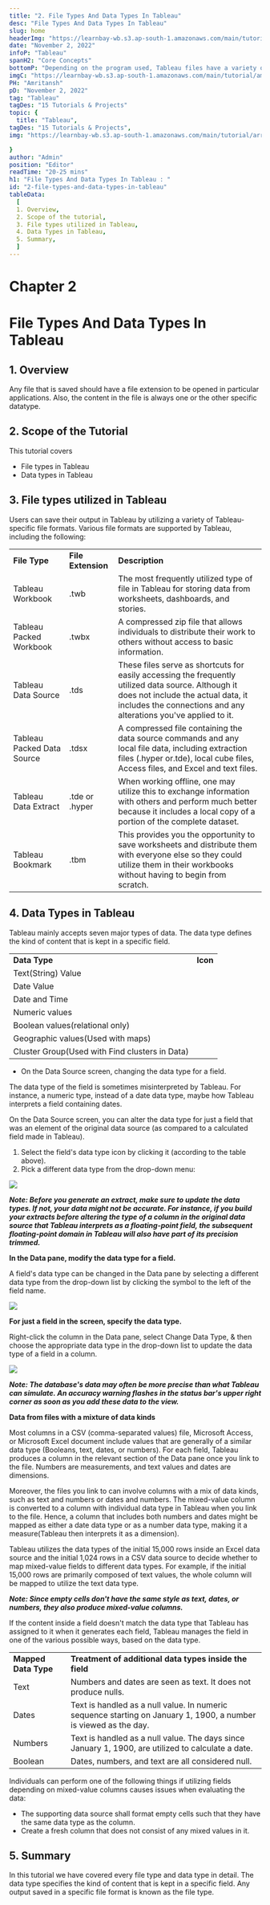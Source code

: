 ```yaml
---
title: "2. File Types And Data Types In Tableau"
desc: "File Types And Data Types In Tableau"
slug: home
headerImg: "https://learnbay-wb.s3.ap-south-1.amazonaws.com/main/tutorial/python.png"
date: "November 2, 2022"
infoP: "Tableau"
spanH2: "Core Concepts"
bottomP: "Depending on the program used, Tableau files have a variety of file extensions. There is always one particular datatype or another included in the file's content."
imgC: "https://learnbay-wb.s3.ap-south-1.amazonaws.com/main/tutorial/amritansh.png"
PH: "Amritansh"
pD: "November 2, 2022"
tag: "Tableau"
tagDes: "15 Tutorials & Projects"
topic: {
  title: "Tableau",
tagDes: "15 Tutorials & Projects",
img: "https://learnbay-wb.s3.ap-south-1.amazonaws.com/main/tutorial/arrow.png"

}
author: "Admin"
position: "Editor"
readTime: "20-25 mins"
h1: "File Types And Data Types In Tableau : "
id: "2-file-types-and-data-types-in-tableau"
tableData:
  [
  1. Overview, 
  2. Scope of the tutorial,  
  3. File types utilized in Tableau,  
  4. Data Types in Tableau,  
  5. Summary,  
  ]
---
```



# **Chapter 2**


# **File Types And Data Types In Tableau**


## 1. Overview

Any file that is saved should have a file extension to be opened in particular applications. Also, the content in the file is always one or the other specific datatype.


## 2. Scope of the Tutorial

This tutorial covers



* File types in Tableau
* Data types in Tableau


## 3. File types utilized in Tableau

Users can save their output in Tableau by utilizing a variety of Tableau-specific file formats. Various file formats are supported by Tableau, including the following:


<table>
  <tr>
   <td><strong>File Type</strong>
   </td>
   <td><strong>File Extension</strong>
   </td>
   <td><strong>Description</strong>
   </td>
  </tr>
  <tr>
   <td>Tableau Workbook
   </td>
   <td>.twb
   </td>
   <td>The most frequently utilized type of file in Tableau for storing data from worksheets, dashboards, and stories.
   </td>
  </tr>
  <tr>
   <td>Tableau Packed Workbook
   </td>
   <td>.twbx
   </td>
   <td>A compressed zip file that allows individuals to distribute their work to others without access to basic information.
   </td>
  </tr>
  <tr>
   <td>Tableau Data Source
   </td>
   <td>.tds
   </td>
   <td>These files serve as shortcuts for easily accessing the frequently utilized data source. Although it does not include the actual data, it includes the connections and any alterations you've applied to it.
   </td>
  </tr>
  <tr>
   <td>Tableau Packed Data Source
   </td>
   <td>.tdsx
   </td>
   <td>A compressed file containing the data source commands and any local file data, including extraction files (.hyper or.tde), local cube files, Access files, and Excel and text files.
   </td>
  </tr>
  <tr>
   <td>Tableau Data Extract
   </td>
   <td>.tde or .hyper
   </td>
   <td>When working offline, one may utilize this to exchange information with others and perform much better because it includes a local copy of a portion of the complete dataset.
   </td>
  </tr>
  <tr>
   <td>Tableau Bookmark
   </td>
   <td>.tbm
   </td>
   <td>This provides you the opportunity to save worksheets and distribute them with everyone else so they could utilize them in their workbooks without having to begin from scratch.
   </td>
  </tr>
</table>



## 4. Data Types in Tableau

Tableau mainly accepts seven major types of data. The data type defines the kind of content that is kept in a specific field.


<table>
<tr>
<td><strong>Data Type</strong>
</td>
<td><strong>Icon</strong>
</td>
</tr>
<tr>
<td>Text(String) Value
</td>
<td>



</td>
</tr>
<tr>
<td>Date Value
</td>
<td>



</td>
</tr>
<tr>
<td>Date and Time
</td>
<td>



</td>
</tr>
<tr>
<td>Numeric values
</td>
<td>



</td>
</tr>
<tr>
<td>Boolean values(relational only)
</td>
<td>



</td>
</tr>
<tr>
<td>Geographic values(Used with maps)
</td>
<td>



</td>
</tr>
<tr>
<td>Cluster Group(Used with Find clusters in Data)
</td>
<td>



</td>
</tr>
</table>




* On the Data Source screen, changing the data type for a field.

The data type of the field is sometimes misinterpreted by Tableau. For instance,   a numeric type, instead of a date data type, maybe how Tableau interprets a field containing dates.

On the Data Source screen, you can alter the data type for just a field that was an element of the original data source (as compared to a calculated field made in Tableau).



1. Select the field's data type icon by clicking it (according to the table above).
2. Pick a different data type from the drop-down menu:

 <img src="https://learnbay-wb.s3.ap-south-1.amazonaws.com/main/tutorial/tableau/Tableau+dt+-+1.PNG"></img>


**_Note: Before you generate an extract, make sure to update the data types. If not, your data might not be accurate. For instance, if you build your extracts before altering the type of a column in the original data source that Tableau interprets as a floating-point field, the subsequent floating-point domain in Tableau will also have part of its precision trimmed._**

**In the Data pane, modify the data type for a field.**

A field's data type can be changed in the Data pane by selecting a different data type from the drop-down list by clicking the symbol to the left of the field name.


 <img src="https://learnbay-wb.s3.ap-south-1.amazonaws.com/main/tutorial/tableau/Tableau+dt-2.PNG"></img>


**For just a field in the screen, specify the data type.**

Right-click the column in the Data pane, select Change Data Type, & then choose the appropriate data type in the drop-down list to update the data type of a field in a column.


 <img src="https://learnbay-wb.s3.ap-south-1.amazonaws.com/main/tutorial/tableau/Tableau+dt-3.PNG"></img>


**_Note: The database's data may often be more precise than what Tableau can simulate. An accuracy warning flashes in the status bar's upper right corner as soon as you add these data to the view._**

**Data from files with a mixture of data kinds**

Most columns in a CSV (comma-separated values) file, Microsoft Access, or Microsoft Excel document include values that are generally of a similar data type (Booleans, text, dates, or numbers). For each field, Tableau produces a column in the relevant section of the Data pane once you link to the file. Numbers are measurements, and text values and dates are dimensions.

Moreover, the files you link to can involve columns with a mix of data kinds, such as text and numbers or dates and numbers. The mixed-value column is converted to a column with individual data type in Tableau when you link to the file. Hence, a column that includes both numbers and dates might be mapped as either a date data type or as a number data type, making it a measure(Tableau then interprets it as a dimension).

Tableau utilizes the data types of the initial 15,000 rows inside an Excel data source and the initial 1,024 rows in a CSV data source to decide whether to map mixed-value fields to different data types. For example, if the initial 15,000 rows are primarily composed of text values, the whole column will be mapped to utilize the text data type.

**_Note: Since empty cells don't have the same style as text, dates, or numbers, they also produce mixed-value columns._**

If the content inside a field doesn't match the data type that Tableau has assigned to it when it generates each field, Tableau manages the field in one of the various possible ways, based on the data type.


<table>
<tr>
<td><strong>Mapped Data Type</strong>
</td>
<td><strong>Treatment of additional data types inside the field</strong>
</td>
</tr>
<tr>
<td>Text
</td>
<td>Numbers and dates are seen as text. It does not produce nulls.
</td>
</tr>
<tr>
<td>Dates
</td>
<td>Text is handled as a null value. In numeric sequence starting on January 1, 1900, a number is viewed as the day.
</td>
</tr>
<tr>
<td>Numbers
</td>
<td>Text is handled as a null value. The days since January 1, 1900, are utilized to calculate a date.
</td>
</tr>
<tr>
<td>Boolean
</td>
<td>Dates, numbers, and text are all considered null.
</td>
</tr>
</table>


Individuals can perform one of the following things if utilizing fields depending on mixed-value columns causes issues when evaluating the data:



* The supporting data source shall format empty cells such that they have the same data type as the column.
* Create a fresh column that does not consist of any mixed values in it.


## 5. Summary

In this tutorial we have covered every file type and data type in detail. The data type specifies the kind of content that is kept in a specific field. Any output saved in a specific file format is known as the file type.



